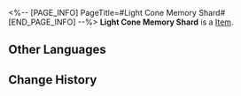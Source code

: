 <%-- [PAGE_INFO]
PageTitle=#Light Cone Memory Shard#
[END_PAGE_INFO] --%>
{{Item Infobox
|id          = 283
|image       = Item Light Cone Memory Shard.png{{subst:void|<!--$UPLOAD:<<SpriteOutput/ItemFigures/283.png>-<Item Light Cone Memory Shard.png>-<Item Icons>>-->}}
|type        = 
|invCategory = Valuables
|rarity      = 5
|effect      = 
|description = Used to exchange for a 5-star Light Cone at the Stellar Convergence shop.
|source1     = [[Nameless Honor]]
}}
{{Description|''"Perhaps I'll be able to piece together the fragmented memories once I catch up to that light."''}}
'''Light Cone Memory Shard''' is a [[Item]].

==Other Languages==
{{Other Languages
|en   = Light Cone Memory Shard
|zhs  = 光锥碎忆
|zht  = 光錐碎憶
|ja   = 光円錐の破片
|ko   = 광추 기억 조각
|es   = Fragmento de recuerdo de cono de luz
|fr   = Fragment de souvenir de cône de lumière
|ru   = Осколок Светового конуса
|th   = อณูความทรงจำ Light Cone
|vi   = Vụn Ký Ức Nón Ánh Sáng
|de   = Lichtkegelfragment
|id   = Light Cone Memory Shard
|pt   = Fragmento de Memória de Cone de Luz
}}

==Change History==
{{Change History|3.2}}